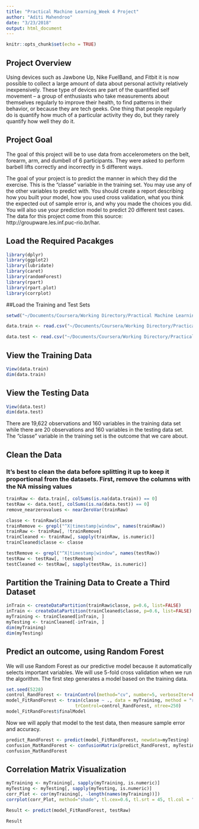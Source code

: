 ```yaml
---
title: "Practical Machine Learning_Week 4 Project"
author: "Aditi Mahendroo"
date: "3/23/2018"
output: html_document
---
```


```r
knitr::opts_chunk$set(echo = TRUE)
```

## Project Overview 
Using devices such as Jawbone Up, Nike FuelBand, and Fitbit it is now possible to collect a large amount of data about personal activity relatively inexpensively. These type of devices are part of the quantified self movement – a group of enthusiasts who take measurements about themselves regularly to improve their health, to find patterns in their behavior, or because they are tech geeks. One thing that people regularly do is quantify how much of a particular activity they do, but they rarely quantify how well they do it. 

## Project Goal

The goal of this project will be to use data from accelerometers on the belt, forearm, arm, and dumbell of 6 participants. They were asked to perform barbell lifts correctly and incorrectly in 5 different ways. 

The goal of your project is to predict the manner in which they did the exercise. This is the "classe" variable in the training set. You may use any of the other variables to predict with. You should create a report describing how you built your model, how you used cross validation, what you think the expected out of sample error is, and why you made the choices you did. You will also use your prediction model to predict 20 different test cases.
The data for this project come from this source: http://groupware.les.inf.puc-rio.br/har.

## Load the Required Pacakges

```r
library(dplyr)
library(ggplot2)
library(lubridate)
library(caret)
library(randomForest)
library(rpart)
library(rpart.plot)
library(corrplot)
```

##Load the Training and Test Sets 
```r
setwd("~/Documents/Coursera/Working Directory/Practical Machine Learning")

data.train <- read.csv("~/Documents/Coursera/Working Directory/Practical Machine Learning/pml-training.csv", na.strings=c("NA","#DIV/0!",""))

data.test <- read.csv("~/Documents/Coursera/Working Directory/Practical Machine Learning/pml-testing.csv", na.strings=c("NA","#DIV/0!",""))
```

## View the Training Data
```r
View(data.train)
dim(data.train)
```

## View the Testing Data
```r
View(data.test)
dim(data.test)
```

There are 19,622 observations and 160 variables in the training data set while there are 20 observations and 160 variables in the testing data set. The “classe” variable in the training set is the outcome that we care about.

## Clean the Data 
### It's best to clean the data before splitting it up to keep it proportional from the datasets. First, remove the columns with the NA missing values 
```r
trainRaw <- data.train[, colSums(is.na(data.train)) == 0] 
testRaw <- data.test[, colSums(is.na(data.test)) == 0] 
remove_nearzerovalues <- nearZeroVar(trainRaw)

classe <- trainRaw$classe
trainRemove <- grepl("^X|timestamp|window", names(trainRaw))
trainRaw <- trainRaw[, !trainRemove]
trainCleaned <- trainRaw[, sapply(trainRaw, is.numeric)]
trainCleaned$classe <- classe

testRemove <- grepl("^X|timestamp|window", names(testRaw))
testRaw <- testRaw[, !testRemove]
testCleaned <- testRaw[, sapply(testRaw, is.numeric)]
```

## Partition the Training Data to Create a Third Dataset
```r
inTrain <- createDataPartition(trainRaw$classe, p=0.6, list=FALSE)
inTrain <- createDataPartition(trainCleaned$classe, p=0.6, list=FALSE)
myTraining <- trainCleaned[inTrain, ]
myTesting <- trainCleaned[-inTrain, ]
dim(myTraining) 
dim(myTesting)
```

## Predict an outcome, using Random Forest
We will use Random Forest as our predictive model because it automatically selects important variables. We will use 5-fold cross validation when we run the algorithm. The first step generates a model based on the training data. 
```r
set.seed(5228)
control_RandForest <- trainControl(method="cv", number=5, verboseIter=FALSE)
model_FitRandForest <- train(classe ~ ., data = myTraining, method = "rf",
                          trControl=control_RandForest, ntree=250)
model_FitRandForest$finalModel
```

Now we will apply that model to the test data, then measure sample error and accuracy. 
```r
predict_RandForest <- predict(model_FitRandForest, newdata=myTesting)
confusion_MatRandForest <- confusionMatrix(predict_RandForest, myTesting$classe)
confusion_MatRandForest
```
## Correlation Matrix Visualization

```r
myTraining <- myTraining[, sapply(myTraining, is.numeric)]
myTesting <- myTesting[, sapply(myTesting, is.numeric)]
corr_Plot <- cor(myTraining[, -length(names(myTraining))])
corrplot(corr_Plot, method="shade", tl.cex=0.6, tl.srt = 45, tl.col = "black")
```

```r
Result <- predict(model_FitRandForest, testRaw)

Result
```